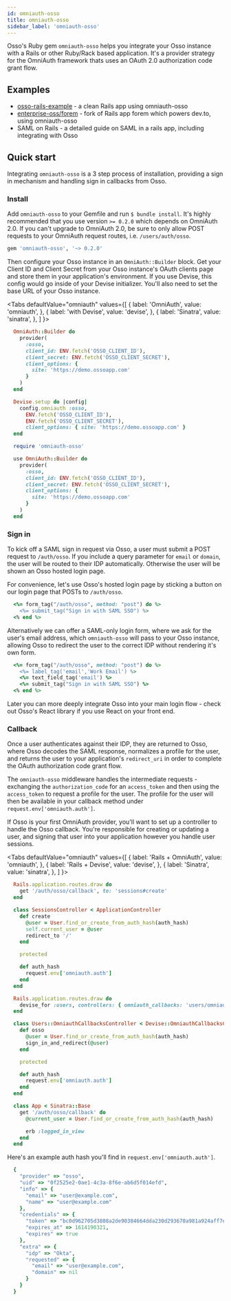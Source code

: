 ```yaml
---
id: omniauth-osso
title: omniauth-osso
sidebar_label: 'omniauth-osso'
---
```



Osso's Ruby gem `omniauth-osso` helps you integrate your Osso instance with a Rails or other Ruby/Rack based application. It's a provider strategy for the OmniAuth framework thats uses an OAuth 2.0 authorization code grant flow.

## Examples

- [osso-rails-example](https://github.com/enterprise-oss/osso-rails-example) - a clean Rails app using omniauth-osso
- [enterprise-oss/forem](https://github.com/enterprise-oss/forem) - fork of Rails app forem which powers dev.to, using omniauth-osso
- <Link to={useBaseUrl('/blog/saml-sso-rails')}>SAML on Rails</Link> - a detailed guide on SAML in a rails app, including integrating with Osso


## Quick start

Integrating `omniauth-osso` is a 3 step process of installation, providing a sign in mechanism and handling sign in callbacks from Osso.

### Install

Add `omniauth-osso` to your Gemfile and run `$ bundle install`. It's highly recommended that you use version `>= 0.2.0` which depends on OmniAuth 2.0. If you can't upgrade to OmniAuth 2.0, be sure to only allow POST requests to your OmniAuth request routes, i.e. `/users/auth/osso`.

```ruby title="Gemfile"
gem 'omniauth-osso', '~> 0.2.0'
```

Then configure your Osso instance in an `OmniAuth::Builder` block. Get your Client ID and Client Secret from your Osso instance's OAuth clients page and store them in your application's environment. If you use Devise, this config would go inside of your Devise initializer. You'll also need to set the base URL of your Osso instance.

<Tabs
  defaultValue="omniauth"
  values={[
    { label: 'OmniAuth', value: 'omniauth', },
    { label: 'with Devise', value: 'devise', },
    { label: 'Sinatra', value: 'sinatra', },
  ]
}>
  <TabItem value="omniauth">

  ```ruby title="/config/initializers/omniauth.rb"
    OmniAuth::Builder do
      provider(
        :osso,
        client_id: ENV.fetch('OSSO_CLIENT_ID'),
        client_secret: ENV.fetch('OSSO_CLIENT_SECRET'),
        client_options: {
          site: 'https://demo.ossoapp.com'
        }
      )
    end  
  ```
  </TabItem>
  
  <TabItem value="devise">

  ```ruby title="/config/initializers/devise.rb"
    Devise.setup do |config|
      config.omniauth :osso, 
        ENV.fetch('OSSO_CLIENT_ID'),
        ENV.fetch('OSSO_CLIENT_SECRET'),
        client_options: { site: 'https://demo.ossoapp.com' }
    end
  ```
  </TabItem>

  <TabItem value="sinatra">

  ```ruby title="app.rb"
    require 'omniauth-osso'

    use OmniAuth::Builder do
      provider(
        :osso,
        client_id: ENV.fetch('OSSO_CLIENT_ID'),
        client_secret: ENV.fetch('OSSO_CLIENT_SECRET'),
        client_options: {
          site: 'https://demo.ossoapp.com'
        }
      )
    end
  ```
  </TabItem>
</Tabs>

### Sign in

To kick off a SAML sign in request via Osso, a user must submit a POST request to `/auth/osso`. If you include a query parameter for `email` or `domain`, the user will be routed to their IDP automatically. Otherwise the user will be shown an Osso hosted login page.

For convenience, let's use Osso's hosted login page by sticking a button on our login page that POSTs to `/auth/osso`. 

```ruby title="app/views/application/login.html.erb"
  <%= form_tag("/auth/osso", method: "post") do %>
    <%= submit_tag("Sign in with SAML SSO") %>
  <% end %>
```

Alternatively we can offer a SAML-only login form, where we ask for the user's email address, which `omniauth-osso` will pass to your Osso instance, allowing Osso to redirect the user to the correct IDP without rendering it's own form.

```ruby title="app/views/application/login.html.erb"
  <%= form_tag("/auth/osso", method: "post") do %>
    <%= label_tag('email','Work Email') %>
    <%= text_field_tag('email') %>
    <%= submit_tag("Sign in with SAML SSO") %>
  <% end %>
```

Later you can more deeply integrate Osso into your main login flow - check out Osso's React library if you use React on your front end.

### Callback

Once a user authenticates against their IDP, they are returned to Osso, where Osso decodes the SAML response, normalizes a profile for the user, and returns the user to your application's `redirect_uri` in order to complete the OAuth authorization code grant flow.

The `omniauth-osso` middleware handles the intermediate requests - exchanging the `authorization_code` for an `access_token` and then using the `access_token` to request a profile for the user. The profile for the user will then be available in your callback method under `request.env['omniauth.auth']`.

If Osso is your first OmniAuth provider, you'll want to set up a controller to handle the Osso callback. You're responsible for creating or updating a user, and signing that user into your application however you handle user sessions.

<Tabs
  defaultValue="omniauth"
  values={[
    { label: 'Rails + OmniAuth', value: 'omniauth', },
    { label: 'Rails + Devise', value: 'devise', },
    { label: 'Sinatra', value: 'sinatra', },
  ]
}>
  <TabItem value="omniauth">

  ```ruby title="config/routes.rb"
    Rails.application.routes.draw do
      get '/auth/osso/callback', to: 'sessions#create'
    end  
  ```

  ```ruby title="app/controllers/sessions_controller.rb"
    class SessionsController < ApplicationController
      def create
        @user = User.find_or_create_from_auth_hash(auth_hash)
        self.current_user = @user
        redirect_to '/'
      end

      protected

      def auth_hash
        request.env['omniauth.auth']
      end
    end
  ```
  </TabItem>
  
  <TabItem value="devise">

  ```ruby title="config/routes.rb"
    Rails.application.routes.draw do
      devise_for :users, controllers: { omniauth_callbacks: 'users/omniauth_callbacks' }
    end  
  ```

  ```ruby title="app/controllers/users/omniauth_callbacks_controller.rb"
    class Users::OmniauthCallbacksController < Devise::OmniauthCallbacksController
      def osso
        @user = User.find_or_create_from_auth_hash(auth_hash)
        sign_in_and_redirect(@user)
      end

      protected

      def auth_hash
        request.env['omniauth.auth']
      end
    end
  ```  
  </TabItem>

  <TabItem value="sinatra">

  ```ruby title="app.rb"
    class App < Sinatra::Base
      get '/auth/osso/callback' do
        @current_user = User.find_or_create_from_auth_hash(auth_hash)

        erb :logged_in_view
      end
    end
  ```
  </TabItem>
</Tabs>

Here's an example auth hash you'll find in `request.env['omniauth.auth']`.

```ruby
  {
    "provider" => "osso",
    "uid" => "0f2525e2-0ae1-4c3a-8f6e-ab6d5f014efd",
    "info" => {
      "email" => "user@example.com",
      "name" => "user@example.com"
    },
    "credentials" => {
      "token" => "bc0d962705d3808a2de90384664dda230d293670a981a924aff7e2f074db16da",
      "expires_at" => 1614190321,
      "expires" => true
    },
    "extra" => {
      "idp" => "Okta",
      "requested" => {
        "email" => "user@example.com",
        "domain" => nil
      }
    }
  }
```